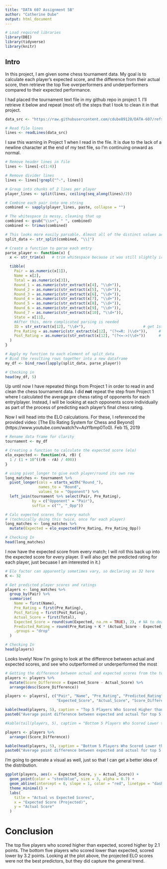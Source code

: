---
title: "DATA 607 Assignment 5B"
author: "Catherine Dube"
output: html_document
---

```{r setup, include=FALSE}
# Load required libraries
library(DBI)
library(tidyverse)
library(knitr)
```

## Intro
In this project, I am given some chess tournament data. My goal is to calculate each player's expected score, and the difference from their actual score, then retrieve the top five overperformers and underperformers compared to their expected performance.

I had placed the tournament text file in my github repo in project 1. I'll retrieve it below and repeat (most of) the steps that I took to clean it in that project.
```{r read-in-data}
data_src <- "https://raw.githubusercontent.com/cdube89128/DATA-607/refs/heads/main/project-01/tournamentinfo.txt"

# Read file lines
lines <- readLines(data_src)
```
I saw this warning in Project 1 when I read in the file. It is due to the lack of a newline character at the end of my text file, so I'm continuing onward as normal.

```{r explore-data}
# Remove header lines in file
lines <- lines[-c(1:4)]

# Remove divider lines
lines <- lines[!grepl("^-", lines)]

# Group into chunks of 2 lines per player
player_lines <- split(lines, ceiling(seq_along(lines)/2))

# Combine each pair into one string
combined <- sapply(player_lines, paste, collapse = "")

# The whitespace is messy, cleaning that up
combined <- gsub("\\s+", " ", combined)   
combined <- trimws(combined)

# This looks more easily parsable. Almost all of the distinct values are separated by pipes (|).
split_data <- str_split(combined, "\\|")

# Create a function to parse each entry
parse_player <- function(x) {
  x <- str_trim(x)   # trim whitespace because it was still slightly irregular

  tibble(
    Pair = as.numeric(x[1]),
    Name = x[2],
    Total = as.numeric(x[3]),
    Round_1 = as.numeric(str_extract(x[4], "\\d+")),
    Round_2 = as.numeric(str_extract(x[5], "\\d+")),
    Round_3 = as.numeric(str_extract(x[6], "\\d+")),
    Round_4 = as.numeric(str_extract(x[7], "\\d+")),
    Round_5 = as.numeric(str_extract(x[8], "\\d+")),
    Round_6 = as.numeric(str_extract(x[9], "\\d+")),
    Round_7 = as.numeric(str_extract(x[10], "\\d+")),
    State = x[11],
    #After this, more complicated parsing is needed
    ID = str_extract(x[12], "\\d+"),                          # get 1st group of digits
    Pre_Rating = as.numeric(str_extract(x[12], "(?<=R: )\\d+")),     # get group of digits after R:
    Post_Rating = as.numeric(str_extract(x[12], "(?<=->)\\d+"))      # get group of digits after ->
  )
}

# Apply my function to each element of split_data
# Bind the resulting rows together into a new dataframe
my_df <- bind_rows(lapply(split_data, parse_player))

# Checking in
head(my_df, 5)
```

Up until now I have repeated things from Project 1 in order to read in and clean the chess tournament data. I did **not** repeat the step from Project 1 where I calculated the average pre chess rating of opponents for each entry/player. Instead, I will be looking at each opponents score individually as part of the process of predicting each player's final chess rating.

Now I will head into the ELO calculations.
For these, I referenced the provided video: [The Elo Rating System for Chess and Beyond] (https://www.youtube.com/watch?v=AsYfbmp0To0).  Feb 15, 2019
```{r elo-exp-scores}
# Rename data frame for clarity
tournament <- my_df

# Creating a function to calculate the expected score (elo)
elo_expected <- function(rA, rB) {
  1 / (1 + 10^((rB - rA) / 400))
}

# using pivot_longer to give each player/round its own row 
long_matches <- tournament %>%
  pivot_longer(cols = starts_with("Round_"),
               names_to = "Round",
               values_to = "Opponent") %>%
  left_join(tournament %>% select(Pair, Pre_Rating),
            by = c("Opponent" = "Pair"),
            suffix = c("", "_Opp"))

# Calc expected scores for every match
# (technically doing this twice, once for each player)
long_matches <- long_matches %>%
  mutate(Expected = elo_expected(Pre_Rating, Pre_Rating_Opp))

# Checking In
head(long_matches)
```

I now have the expected score from every match; I will roll this back up into the expected score for every player. (I will also get the predicted rating for each player, just becuase I am interested in it.)

```{r elo-new-rating}
# Elo factor can apparently sometimes vary, so declaring as 32 here
K <- 32

# Get predicted player scores and ratings
players <- long_matches %>%
  group_by(Pair) %>%
  summarise(
    Name = first(Name), 
    Pre_Rating = first(Pre_Rating),
    Post_Rating = first(Post_Rating),
    Actual_Score = first(Total),
    Expected_Score = round(sum(Expected, na.rm = TRUE), 2), # NA to deal with empty rounds
    Predicted_Rating = round(Pre_Rating + K * (Actual_Score - Expected_Score), 0),
    .groups = "drop"
  )

# Checking In
head(players)
```
Looks lovely! Now I'm going to look at the difference between actual and expected scores, and see who outperformed or underperformed the most

```{r rating-difference}
# Getting the difference between actual and expected scores from the tournament
players <- players %>%
  mutate(Score_Difference = Expected_Score - Actual_Score) %>%
  arrange(desc(Score_Difference))

players <- players[, c("Pair", "Name", "Pre_Rating", "Predicted_Rating", "Post_Rating", 
                       "Expected_Score", "Actual_Score", "Score_Difference")]
```

```{r top-5}
kable(head(players, 5), caption = "Top 5 Players Who Scored Higher than Expected")
paste0("Average point difference between expected and actual for top 5: ",mean(head(players, 5)$Score_Difference))
```
```{r bottom-5}

#kable(tail(players, 5), caption = "Bottom 5 Players Who Scored Lower than Expected")

players <- players %>%
  arrange((Score_Difference))

kable(head(players, 5), caption = "Bottom 5 Players Who Scored Lower than Expected")
paste0("Average point difference between expected and actual for top 5: ",mean(head(players, 5)$Score_Difference))
```

I'm going to generate a visual as well, just so that I can get a better idea of the distribution.

```{r visual}
ggplot(players, aes(x = Expected_Score, y = Actual_Score)) +
  geom_point(color = "steelblue", size = 3, alpha = 0.7) +
  geom_abline(intercept = 0, slope = 1, color = "red", linetype = "dashed") +
  theme_minimal() +
  labs(
    title = "Actual vs Expected Scores",
    x = "Expected Score (Projected)",
    y = "Actual Score"
  )

```

# Conclusion
The top five players who scored higher than expected, scored higher by 2.1 points. The bottom five players who scored lower than expected, scored lower by 3.2 points. Looking at the plot above, the projected ELO scores were not the best predictors, but they did capture the general trend.

